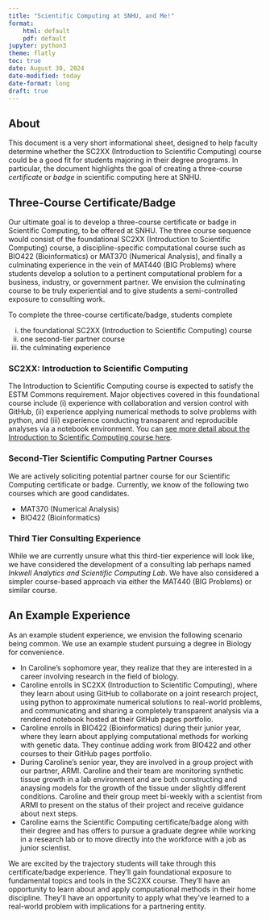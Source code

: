 ```yaml
---
title: "Scientific Computing at SNHU, and Me!"
format: 
    html: default
    pdf: default
jupyter: python3
theme: flatly
toc: true
date: August 30, 2024
date-modified: today
date-format: long
draft: true
---
```


## About

This document is a very short informational sheet, designed to help faculty determine whether the SC2XX (Introduction to Scientific Computing) course could be a good fit for students majoring in their degree programs. In particular, the document highlights the goal of creating a three-course *certificate* or *badge* in scientific computing here at SNHU.

## Three-Course Certificate/Badge

Our ultimate goal is to develop a three-course certificate or badge in Scientific Computing, to be offered at SNHU. The three course sequence would consist of the foundational SC2XX (Introduction to Scientific Computing) course, a discipline-specific computational course such as BIO422 (Bioinformatics) or MAT370 (Numerical Analysis), and finally a culminating experience in the vein of MAT440 (BIG Problems) where students develop a solution to a pertinent computational problem for a business, industry, or government partner. We envision the culminating course to be truly experiential and to give students a semi-controlled exposure to consulting work.

To complete the three-course certificate/badge, students complete 

i) the foundational SC2XX (Introduction to Scientific Computing) course
ii) one second-tier partner course
iii) the culminating experience

### SC2XX: Introduction to Scientific Computing

The Introduction to Scientific Computing course is expected to satisfy the ESTM Commons requirement. Major objectives covered in this foundational course include (i) experience with collaboration and version control with GitHub, (ii) experience applying numerical methods to solve problems with python, and (iii) experience conducting transparent and reproducible analyses via a notebook environment. You can [see more detail about the Introduction to Scientific Computing course here](https://agmath.github.io/ScientificComputingCourse/).

### Second-Tier Scientific Computing Partner Courses

We are actively soliciting potential partner course for our Scientific Computing certificate or badge. Currently, we know of the following two courses which are good candidates.

+ MAT370 (Numerical Analysis)
+ BIO422 (Bioinformatics)

### Third Tier Consulting Experience

While we are currently unsure what this third-tier experience will look like, we have considered the development of a consulting lab perhaps named *Inkwell Analytics and Scientific Computing Lab*. We have also considered a simpler course-based approach via either the MAT440 (BIG Problems) or similar course.

## An Example Experience

As an example student experience, we envision the following scenario being common. We use an example student pursuing a degree in Biology for convenience.

+ In Caroline's sophomore year, they realize that they are interested in a career involving research in the field of biology.
+ Caroline enrolls in SC2XX (Introduction to Scientific Computing), where they learn about using GitHub to collaborate on a joint research project, using python to approximate numerical solutions to real-world problems, and communicating and sharing a completely transparent analysis via a rendered notebook hosted at their GitHub pages portfolio.
+ Caroline enrolls in BIO422 (Bioinformatics) during their junior year, where they learn about applying computational methods for working with genetic data. They continue adding work from BIO422 and other courses to their GitHub pages portfolio.
+ During Caroline's senior year, they are involved in a group project with our partner, ARMI. Caroline and their team are monitoring synthetic tissue growth in a lab environment and are both constructing and anaysing models for the growth of the tissue under slightly different conditions. Caroline and their group meet bi-weekly with a scientist from ARMI to present on the status of their project and receive guidance about next steps.
+ Caroline earns the Scientific Computing certificate/badge along with their degree and has offers to pursue a graduate degree while working in a research lab or to move directly into the workforce with a job as junior scientist.

We are excited by the trajectory students will take through this certificate/badge experience. They'll gain foundational exposure to fundamental topics and tools in the SC2XX course. They'll have an opportunity to learn about and apply computational methods in their home discipline. They'll have an opportunity to apply what they've learned to a real-world problem with implications for a partnering entity.